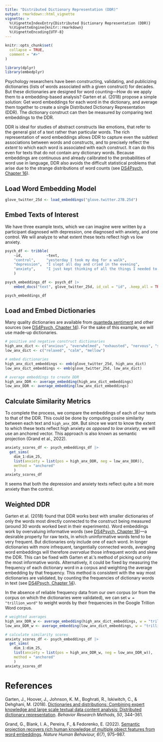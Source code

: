 ```yaml
---
title: "Distributed Dictionary Representation (DDR)"
output: rmarkdown::html_vignette
vignette: >
  %\VignetteIndexEntry{Distributed Dictionary Representation (DDR)}
  %\VignetteEngine{knitr::rmarkdown}
  %\VignetteEncoding{UTF-8}
---
```


```r
knitr::opts_chunk$set(
  collapse = TRUE,
  comment = "#>"
)
```

```r
library(dplyr)
library(embedplyr)
```

Psychology researchers have been constructing, validating, and publicizing dictionaries (lists of words associated with a given construct) for decades. But these dictionaries are designed for word counting---How do we apply them to a embedding-based analysis? Garten et al. (2018) propose a simple solution: Get word embeddings for each word in the dictionary, and average them together to create a single Distributed Dictionary Representation (DDR). The dictionary construct can then be measured by comparing text embeddings to the DDR.

DDR is ideal for studies of abstract constructs like emotions, that refer to the general gist of a text rather than particular words. The rich representation of word embeddings allows DDR to capture even the subtlest associations between words and constructs, and to precisely reflect the *extent* to which each word is associated with each construct. It can do this even for texts that do not contain any dictionary words. Because embeddings are continuous and already calibrated to the probabilities of word use in language, DDR also avoids the difficult statistical problems that arise due to the strange distributions of word counts (see [DS4Psych, Chapter 16](https://ds4psych.com/word-counting-improvements)). 

## Load Word Embedding Model

```r
glove_twitter_25d <- load_embeddings("glove.twitter.27B.25d")
```

## Embed Texts of Interest

We have three example texts, which we can imagine were written by a participant diagnosed with depression, one diagnosed with anxiety, and one control. We will analyze to what extent these texts reflect high vs low anxiety.

```r
psych_df <- tribble(
    ~id,           ~text,
    "control",     "yesterday I took my dog for a walk",
    "depression",  "I slept all day and cried in the evening",
    "anxiety",     "I just kept thinking of all the things I needed to do"
    )

psych_embeddings_df <- psych_df |> 
    embed_docs("text", glove_twitter_25d, id_col = "id", .keep_all = TRUE)

psych_embeddings_df
```

## Load and Embed Dictionaries

Many quality dictionaries are available from [quanteda.sentiment](https://github.com/quanteda/quanteda.sentiment) and other sources (see [DS4Psych, Chapter 14](https://ds4psych.com/word-counting#sec-dictionary-sources)). For the sake of this example, we will use made-up dictionaries.

```r
# positive and negative construct dictionaries
high_anx_dict <- c("anxious", "overwhelmed", "exhausted", "nervous", "stressed")
low_anx_dict <- c("relaxed", "calm", "mellow")

# embed dictionaries
high_anx_dict_embeddings <- emb(glove_twitter_25d, high_anx_dict)
low_anx_dict_embeddings <- emb(glove_twitter_25d, low_anx_dict)

# average embeddings to create DDR
high_anx_DDR <- average_embedding(high_anx_dict_embeddings)
low_anx_DDR <- average_embedding(low_anx_dict_embeddings)
```

## Calculate Similarity Metrics

To complete the process, we compare the embeddings of each of our texts to that of the DDR. This could be done by computing cosine similarity between each text and `high_anx_DDR`. But since we want to know the extent to which these texts reflect high anxiety _as opposed to low anxiety_, we will use an anchored vector. This approach is also known as semantic projection (Grand et al., 2022).

```r
anxiety_scores_df <- psych_embeddings_df |> 
  get_sims(
    dim_1:dim_25, 
    list(anxiety = list(pos = high_anx_DDR, neg = low_anx_DDR)),
    method = "anchored"
    )
anxiety_scores_df
```
It seems that both the depression and anxiety texts reflect quite a bit more anxiety than the control.

## Weighted DDR

Garten et al. (2018) found that DDR works best with smaller dictionaries of only the words most directly connected to the construct being measured (around 30 words worked best in their experiments). Word embeddings work by overvaluing informative words (see [DS4Psych, Chapter 18](https://ds4psych.com/decontextualized-embeddings#sec-embedding-magnitude))---a desirable property for raw texts, in which uninformative words tend to be very frequent. But dictionaries only include one of each word. In longer dictionaries with more infrequent, tangentially connected words, averaging word embeddings will therefore *overvalue* those infrequent words and skew the DDR. This can be fixed with Garten et al.'s method of picking out only the most informative words. Alternatively, it could be fixed by measuring the frequency of each dictionary word in a corpus and weighting the average embedding by that frequency. This method is consistent with the way most dictionaries are validated, by counting the frequencies of dictionary words in text (see [DS4Psych, Chapter 14](https://ds4psych.com/word-counting)).

In the absence of reliable frequency data from our own corpus (or from the corpus on which the dictionaries were validated), we can set `w = "trillion_word"` to weight words by their frequencies in the Google Trillion Word corpus. 

```r
# weighted averages
high_anx_DDR_w <- average_embedding(high_anx_dict_embeddings, w = "trillion_word")
low_anx_DDR_w <- average_embedding(low_anx_dict_embeddings, w = "trillion_word")

# calculate similarity scores
anxiety_scores_df <- psych_embeddings_df |> 
  get_sims(
    dim_1:dim_25, 
    list(anxiety = list(pos = high_anx_DDR_w, neg = low_anx_DDR_w)),
    method = "anchored"
    )
anxiety_scores_df
```

# References

Garten, J., Hoover, J., Johnson, K. M., Boghrati, R., Iskiwitch, C., & Dehghani, M. (2018). [Dictionaries and distributions: Combining expert knowledge and large scale textual data content analysis: Distributed dictionary representation](https://doi.org/10.3758/s13428-017-0875-9). _Behavior Research Methods, 50_, 344–361.

Grand, G., Blank, I. A., Pereira, F., & Fedorenko, E. (2022). [Semantic projection recovers rich human knowledge of multiple object features from word embeddings](https://doi.org/10.1038/s41562-022-01316-8). _Nature Human Behaviour, 6_(7), 975–987.
